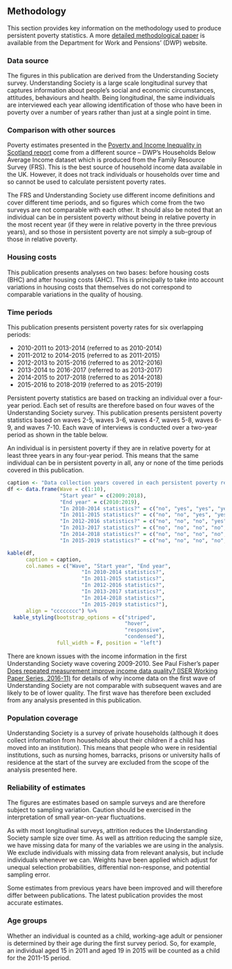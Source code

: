 ## Methodology

This section provides key information on the methodology used to produce persistent poverty statistics. A more [detailed methodological paper](www.gov.uk/government/collections/income-dynamics-statistics) is available from the Department for Work and Pensions’ (DWP) website.

### Data source

The figures in this publication are derived from the Understanding Society survey. Understanding Society is a large scale longitudinal survey that captures information about people’s social and economic circumstances, attitudes, behaviours and health. Being longitudinal, the same individuals are interviewed each year allowing identification of those who have been in poverty over a number of years rather than just at a single point in time.

### Comparison with other sources

Poverty estimates presented in the [Poverty and Income Inequality in Scotland report](index.html) come from a different source – DWP’s Households Below Average Income dataset which is produced from the Family Resource Survey (FRS). This is the best source of household income data available in the UK. However, it does not track individuals or households over time and so cannot be used to calculate persistent poverty rates.

The FRS and Understanding Society use different income definitions and cover different time periods, and so figures which come from the two surveys are not comparable with each other. It should also be noted that an individual can be in persistent poverty without being in relative poverty in the most recent year (if they were in relative poverty in the three previous years), and so those in persistent poverty are not simply a sub-group of those in relative poverty.

### Housing costs

This publication presents analyses on two bases: before housing costs (BHC) and after housing costs (AHC). This is principally to take into account variations in housing costs that themselves do not correspond to comparable variations in the quality of housing. 

### Time periods {#periods}

This publication presents persistent poverty rates for six overlapping periods: 

* 2010-2011 to 2013-2014 (referred to as 2010-2014)
* 2011-2012 to 2014-2015 (referred to as 2011-2015)
* 2012-2013 to 2015-2016 (referred to as 2012-2016)
* 2013-2014 to 2016-2017 (referred to as 2013-2017)
* 2014-2015 to 2017-2018 (referred to as 2014-2018)
* 2015-2016 to 2018-2019 (referred to as 2015-2019)

Persistent poverty statistics are based on tracking an individual over a four-year period. Each set of results are therefore based on four waves of the Understanding Society survey. This publication presents persistent poverty statistics based on waves 2-5, waves 3-6, waves 4-7, waves 5-8, waves 6-9, and waves 7-10. Each wave of interviews is conducted over a two-year period as shown in the table below.

An individual is in persistent poverty if they are in relative poverty for at least three years in any four-year period. This means that the same individual can be in persistent poverty in all, any or none of the time periods covered in this publication.

```{r table}

caption <- "Data collection years covered in each persistent poverty reporting period"
df <- data.frame(Wave = c(1:10),
                 "Start year" = c(2009:2018),
                 "End year" = c(2010:2019),
                 "In 2010-2014 statistics?" = c("no", "yes", "yes", "yes", "yes", "no", "no", "no", "no", "no"),
                 "In 2011-2015 statistics?" = c("no", "no", "yes", "yes", "yes", "yes", "no", "no", "no", "no"),
                 "In 2012-2016 statistics?" = c("no", "no", "no", "yes", "yes", "yes", "yes", "no", "no", "no"),
                 "In 2013-2017 statistics?" = c("no", "no", "no", "no", "yes", "yes", "yes", "yes", "no", "no"),
                 "In 2014-2018 statistics?" = c("no", "no", "no", "no", "no", "yes", "yes", "yes", "yes", "no"),
                 "In 2015-2019 statistics?" = c("no", "no", "no", "no", "no", "no", "yes", "yes", "yes", "yes"))

kable(df, 
      caption = caption,
      col.names = c("Wave", "Start year", "End year", 
                        "In 2010-2014 statistics?", 
                        "In 2011-2015 statistics?", 
                        "In 2012-2016 statistics?",
                        "In 2013-2017 statistics?",
                        "In 2014-2018 statistics?",
                        "In 2015-2019 statistics?"),
      align = "cccccccc") %>%
  kable_styling(bootstrap_options = c("striped",
                                      "hover",
                                      "responsive",
                                      "condensed"),
                full_width = F, position = "left") 
```

There are known issues with the income information in the first Understanding Society wave covering 2009-2010. See Paul Fisher’s paper [Does repeated measurement improve income data quality? (ISER Working Paper Series, 2016-11)](https://www.iser.essex.ac.uk/research/publications/working-papers/iser/2016-11) for details of why income data on the first wave of Understanding Society are not comparable with subsequent waves and are likely to be of lower quality. The first wave has therefore been excluded from any analysis presented in this publication.

### Population coverage 

Understanding Society is a survey of private households (although it does collect information from households about their children if a child has moved into an institution). This means that people who were in residential institutions, such as nursing homes, barracks, prisons or university halls of residence at the start of the survey are excluded from the scope of the analysis presented here.

### Reliability of estimates 

The figures are estimates based on sample surveys and are therefore subject to sampling variation. Caution should be exercised in the interpretation of small year-on-year fluctuations.

As with most longitudinal surveys, attrition reduces the Understanding Society sample size over time. As well as attrition reducing the sample size, we have missing data for many of the variables we are using in the analysis. We exclude individuals with missing data from relevant analysis, but include individuals whenever we can. Weights have been applied which adjust for unequal selection probabilities, differential non-response, and potential sampling error.

Some estimates from previous years have been improved and will therefore differ between publications. The latest publication provides the most accurate estimates.

### Age groups

Whether an individual is counted as a child, working-age adult or pensioner is determined by their age during the first survey period. So, for example, an individual aged 15 in 2011 and aged 19 in 2015 will be counted as a child for the 2011-15 period.
